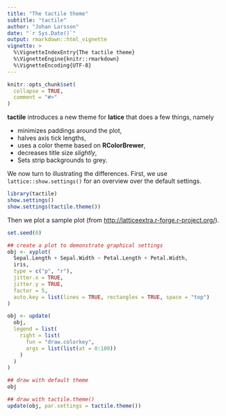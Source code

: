 ---
title: "The tactile theme"
subtitle: "tactile"
author: "Johan Larsson"
date: "`r Sys.Date()`"
output: rmarkdown::html_vignette
vignette: >
  %\VignetteIndexEntry{The tactile theme}
  %\VignetteEngine{knitr::rmarkdown}
  %\VignetteEncoding{UTF-8}
---

```{r setup, include = FALSE}
knitr::opts_chunk$set(
  collapse = TRUE,
  comment = "#>"
)
```

**tactile** introduces a new theme for **latice** that does a few things,
namely

* minimizes paddings around the plot,
* halves axis tick lengths,
* uses a color theme based on **RColorBrewer**,
* decreases title size *slightly*,
* Sets strip backgrounds to grey.

We now turn to illustrating the differences. First, we use
`lattice::show.settings()` for an overview over the default settings.

```{r, fig.show = "hold", fig.width = 6, fig.height = 4}
library(tactile)
show.settings()
show.settings(tactile.theme())
```

Then we plot a sample plot (from
[http://latticeextra.r-forge.r-project.org/](http://latticeextra.r-forge.r-project.org/)).

```{r, fig.width = 6, fig.height = 4.5}
set.seed(0)

## create a plot to demonstrate graphical settings
obj <- xyplot(
  Sepal.Length + Sepal.Width ~ Petal.Length + Petal.Width,
  iris,
  type = c("p", "r"),
  jitter.x = TRUE,
  jitter.y = TRUE,
  factor = 5,
  auto.key = list(lines = TRUE, rectangles = TRUE, space = "top")
)

obj <- update(
  obj,
  legend = list(
    right = list(
      fun = "draw.colorkey",
      args = list(list(at = 0:100))
    )
  )
)

## draw with default theme
obj
```

```{r, fig.width = 6, fig.height = 4.5}
## draw with tactile.theme()
update(obj, par.settings = tactile.theme())
```
